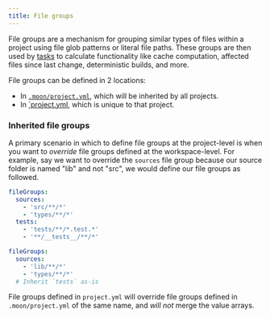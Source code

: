 ```yaml
---
title: File groups
---
```


File groups are a mechanism for grouping similar types of files within a project using file glob
patterns or literal file paths. These groups are then used by [tasks](./task) to calculate
functionality like cache computation, affected files since last change, deterministic builds, and
more.

File groups can be defined in 2 locations:

- In [`.moon/project.yml`](../config/global-project), which will be inherited by all projects.
- In [`project.yml](../config/project), which is unique to that project.

### Inherited file groups

A primary scenario in which to define file groups at the project-level is when you want to
_override_ file groups defined at the workspace-level. For example, say we want to override the
`sources` file group because our source folder is named "lib" and not "src", we would define our
file groups as followed.

```yaml title=".moon/project.yml"
fileGroups:
  sources:
    - 'src/**/*'
    - 'types/**/*'
  tests:
    - 'tests/**/*.test.*'
    - '**/__tests__/**/*'
```

```yaml title="project.yml"
fileGroups:
  sources:
    - 'lib/**/*'
    - 'types/**/*'
  # Inherit `tests` as-is
```

File groups defined in `project.yml` will override file groups defined in `.moon/project.yml` of the
same name, and _will not_ merge the value arrays.
